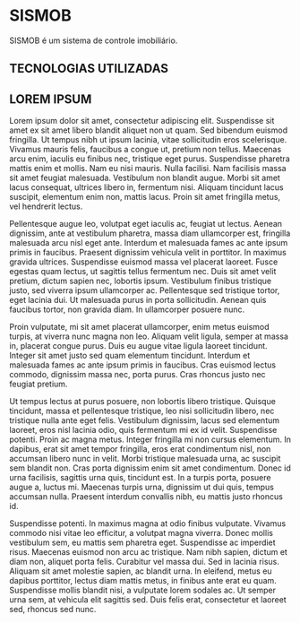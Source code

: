 
# SISMOB
SISMOB é um sistema de controle imobiliário.

## TECNOLOGIAS UTILIZADAS

## LOREM IPSUM
Lorem ipsum dolor sit amet, consectetur adipiscing elit. Suspendisse sit amet ex sit amet libero blandit aliquet non ut quam. Sed bibendum euismod fringilla. Ut tempus nibh ut ipsum lacinia, vitae sollicitudin eros scelerisque. Vivamus mauris felis, faucibus a congue ut, pretium non tellus. Maecenas arcu enim, iaculis eu finibus nec, tristique eget purus. Suspendisse pharetra mattis enim et mollis. Nam eu nisi mauris. Nulla facilisi. Nam facilisis massa sit amet feugiat malesuada. Vestibulum non blandit augue. Morbi sit amet lacus consequat, ultrices libero in, fermentum nisi. Aliquam tincidunt lacus suscipit, elementum enim non, mattis lacus. Proin sit amet fringilla metus, vel hendrerit lectus.

Pellentesque augue leo, volutpat eget iaculis ac, feugiat ut lectus. Aenean dignissim, ante at vestibulum pharetra, massa diam ullamcorper est, fringilla malesuada arcu nisl eget ante. Interdum et malesuada fames ac ante ipsum primis in faucibus. Praesent dignissim vehicula velit in porttitor. In maximus gravida ultrices. Suspendisse euismod massa vel placerat laoreet. Fusce egestas quam lectus, ut sagittis tellus fermentum nec. Duis sit amet velit pretium, dictum sapien nec, lobortis ipsum. Vestibulum finibus tristique justo, sed viverra ipsum ullamcorper ac. Pellentesque sed tristique tortor, eget lacinia dui. Ut malesuada purus in porta sollicitudin. Aenean quis faucibus tortor, non gravida diam. In ullamcorper posuere nunc.

Proin vulputate, mi sit amet placerat ullamcorper, enim metus euismod turpis, at viverra nunc magna non leo. Aliquam velit ligula, semper at massa in, placerat congue purus. Duis eu augue vitae ligula laoreet tincidunt. Integer sit amet justo sed quam elementum tincidunt. Interdum et malesuada fames ac ante ipsum primis in faucibus. Cras euismod lectus commodo, dignissim massa nec, porta purus. Cras rhoncus justo nec feugiat pretium.

Ut tempus lectus at purus posuere, non lobortis libero tristique. Quisque tincidunt, massa et pellentesque tristique, leo nisi sollicitudin libero, nec tristique nulla ante eget felis. Vestibulum dignissim, lacus sed elementum laoreet, eros nisl lacinia odio, quis fermentum mi ex id velit. Suspendisse potenti. Proin ac magna metus. Integer fringilla mi non cursus elementum. In dapibus, erat sit amet tempor fringilla, eros erat condimentum nisl, non accumsan libero nunc in velit. Morbi tristique malesuada urna, ac suscipit sem blandit non. Cras porta dignissim enim sit amet condimentum. Donec id urna facilisis, sagittis urna quis, tincidunt est. In a turpis porta, posuere augue a, luctus mi. Maecenas turpis urna, dignissim ut dui quis, tempus accumsan nulla. Praesent interdum convallis nibh, eu mattis justo rhoncus id.

Suspendisse potenti. In maximus magna at odio finibus vulputate. Vivamus commodo nisi vitae leo efficitur, a volutpat magna viverra. Donec mollis vestibulum sem, eu mattis sem pharetra eget. Suspendisse ac imperdiet risus. Maecenas euismod non arcu ac tristique. Nam nibh sapien, dictum et diam non, aliquet porta felis. Curabitur vel massa dui. Sed in lacinia risus. Aliquam sit amet molestie sapien, ac blandit urna. In eleifend, metus eu dapibus porttitor, lectus diam mattis metus, in finibus ante erat eu quam. Suspendisse mollis blandit nisi, a vulputate lorem sodales ac. Ut semper urna sem, at vehicula elit sagittis sed. Duis felis erat, consectetur et laoreet sed, rhoncus sed nunc.
